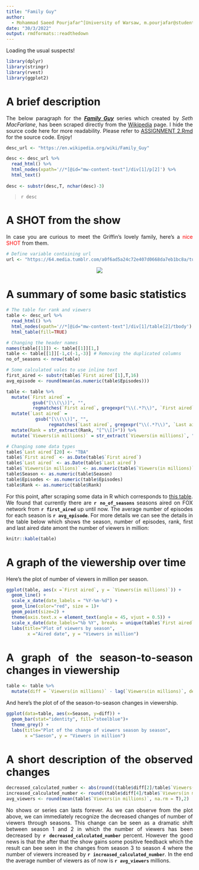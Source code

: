 ```yaml
---
title: "Family Guy"
author: 
  - Mohammad Saeed Pourjafar^[University of Warsaw, m.pourjafar@student.uw.edu.pl]
date: "30/3/2022"
output: rmdformats::readthedown
---
```

Loading the usual suspects!
```r
library(dplyr)
library(stringr)
library(rvest)
library(ggplot2)
```


# A brief description
The below paragraph for the <span style="text-decoration: underline">__*Family Guy*__</span> series which created by *Seth MacFarlane*, has been scraped directly from the [Wikipedia](https://en.wikipedia.org/wiki/Family_Guy) page. I hide the source code here for more readability. Please refer to [ASSIGNMENT 2.Rmd](https://github.com/SaeedPourjafar/RRcourse2022/blob/7d8f55fc5417e7a8878b6161db2cfd3b840a249a/RR_Mar_30_31/ASSIGNMENT%202.Rmd) for the source code. Enjoy!

```r
desc_url <- "https://en.wikipedia.org/wiki/Family_Guy"

desc <- desc_url %>%
  read_html() %>% 
  html_nodes(xpath='//*[@id="mw-content-text"]/div[1]/p[2]') %>%
  html_text()
  
desc <- substr(desc,T, nchar(desc)-3)
```

>`r desc`

# A SHOT from the show

In case you are curious to meet the Griffin's lovely family, here's a <span style="color: red;">nice SHOT</span> from them.  

```r
# Define variable containing url
url <- "https://64.media.tumblr.com/a0f6ad5a24c72e407d0668da7eb1bc8a/tumblr_nrl0zrek1E1txi1hfo1_400.gifv"
```

<center><img src="`r url`"></center>

# A summary of some basic statistics

```r
# The table for rank and viewers
table <- desc_url %>%
  read_html() %>% 
  html_nodes(xpath='//*[@id="mw-content-text"]/div[1]/table[2]/tbody') %>% 
  html_table(fill=TRUE)

# Changing the header names
names(table[[1]]) <- table[[1]][1,]
table <- table[[1]][-1,c(-1,-3)] # Removing the duplicated columns
no_of_seasons <- nrow(table)

# Some calculated vales to use inline text
first_aired <- substr(table$`First aired`[1],T,16)
avg_episode <- round(mean(as.numeric(table$Episodes)))

table <- table %>%
  mutate(`First aired` = 
          gsub("[\\(\\)]", "", 
          regmatches(`First aired`, gregexpr("\\(.*?\\)", `First aired`)))) %>%
  mutate(`Last aired` = 
           gsub("[\\(\\)]", "", 
                regmatches(`Last aired`, gregexpr("\\(.*?\\)", `Last aired`)))) %>%
  mutate(Rank = str_extract(Rank, "[^\\[]+")) %>%
  mutate(`Viewers(in millions)` = str_extract(`Viewers(in millions)`, "[^\\[]+"))

# Changing some data types
table$`Last aired`[20] <- "TBA"
table$`First aired` <- as.Date(table$`First aired`)
table$`Last aired` <- as.Date(table$`Last aired`)
table$`Viewers(in millions)` <- as.numeric(table$`Viewers(in millions)`)
table$Season <- as.numeric(table$Season)
table$Episodes <- as.numeric(table$Episodes)
table$Rank <- as.numeric(table$Rank)
```

For this point, after scraping some data in R which corresponds to [this table](https://en.wikipedia.org/wiki/Family_Guy#Episodes). We found that currently there are **`r no_of_seasons`** seasons aired on FOX network from **`r first_aired`** up until now. The average number of episodes for each season is **`r avg_episode`**. For more details we can see the details in the table below which shows the season, number of episodes, rank, first and last aired date amont the number of viewers in million:

```r
knitr::kable(table)
```

# A graph of the viewership over time

Here's the plot of number of viewers in million per season.

```r
ggplot(table, aes(x =`First aired`, y = `Viewers(in millions)`)) +           
  geom_line() + 
  scale_x_date(date_labels = "%Y-%m-%d") + 
  geom_line(color="red", size = 1)+
  geom_point(size=2) + 
  theme(axis.text.x = element_text(angle = 45, vjust = 0.5)) + 
  scale_x_date(date_labels="%b %Y", breaks = unique(table$`First aired`)) +
  labs(title="Plot of viewers by season",
        x ="Aired date", y = "Viewers in million")
```

# A graph of the season-to-season changes in viewership
```r
table <- table %>%
  mutate(diff = `Viewers(in millions)` - lag(`Viewers(in millions)`, default = first(`Viewers(in millions)`)))
```

And here's the plot of of the season-to-season changes in viewership.

```r
ggplot(data=table, aes(x=Season, y=diff)) +
  geom_bar(stat="identity", fill="steelblue")+
  theme_grey() +
  labs(title="Plot of the change of viewers season by season",
       x ="Saeson", y = "Viewers in million")
```

# A short description of the observed changes

```r
decreased_calculated_number <- abs(round((table$diff[2]/table$`Viewers(in millions)`[1])*100,2))
increased_calculated_number <- round((table$diff[4]/table$`Viewers(in millions)`[3])*100,2)
avg_viewers <- round(mean(table$`Viewers(in millions)`, na.rm = T),2)
```

No shows or series can lasts forever. As we can observe from the plot above, we can immediately recognize the decreased changes of number of viewers through seasons. This change can be seen as a dramatic shift between season 1 and 2 in which the number of viewers has been decreased by **`r decreased_calculated_number`** percent. However the good news is that the after that the show gains some positive feedback which the result can bee seen in the changes from season 3 to season 4 where the number of viewers increased by **`r increased_calculated_number`**. In the end the average number of viewers as of now is **`r avg_viewers`** millions. 

<style>
body {
text-align: justify}
</style>
<div class="tocify-extend-page" data-unique="tocify-extend-page" style="height: 0;"></div>
